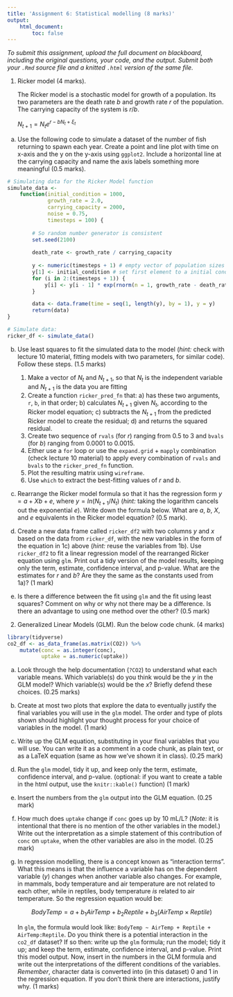```yaml
---
title: 'Assignment 6: Statistical modelling (8 marks)'
output:
    html_document:
        toc: false
---
```


<!-- keep this part -->
*To submit this assignment, upload the full document on blackboard,
including the original questions, your code, and the output. Submit both
your `.Rmd` source file and a knitted `.html` version of the same file.*

1.  Ricker model (4 marks).

    The Ricker model is a stochastic model for growth of a population.
    Its two parameters are the death rate $b$ and growth rate $r$ of the
    population. The carrying capacity of the system is $r/b$.

    $N_{t+1} = N_t e^{r - bN_t + \xi_t}$

<!-- -->

(a) Use the following code to simulate a dataset of the number of fish
    returning to spawn each year. Create a point and line plot with time
    on x-axis and the y on the y-axis using `ggplot2`. Include a
    horizontal line at the carrying capacity and name the axis labels
    something more meaningful (0.5 marks).

``` .r
# Simulating data for the Ricker Model function
simulate_data <- 
    function(initial_condition = 1000,
             growth_rate = 2.0,
             carrying_capacity = 2000,
             noise = 0.75,
             timesteps = 100) {
        
        # So random number generator is consistent
        set.seed(2100)
        
        death_rate <- growth_rate / carrying_capacity
    
        y <- numeric(timesteps + 1) # empty vector of population sizes
        y[1] <- initial_condition # set first element to a initial condition
        for (i in 2:(timesteps + 1)) {
            y[i] <- y[i - 1] * exp(rnorm(n = 1, growth_rate - death_rate * y[i - 1], noise))
        }

        data <- data.frame(time = seq(1, length(y), by = 1), y = y)
        return(data)
}

# Simulate data:
ricker_df <- simulate_data()
```

(b) Use least squares to fit the simulated data to the model (*hint:*
    check with lecture 10 material, fitting models with two parameters,
    for similar code). Follow these steps. (1.5 marks)

    1.  Make a vector of $N_t$ and $N_{t+1}$, so that $N_t$ is the
        independent variable and $N_{t+1}$ is the data you are fitting
    2.  Create a function `ricker_pred_fn` that: a) has these two
        arguments, `r`, `b`, in that order; b) calculates $N_{t+1}$
        given $N_t$, according to the Ricker model equation; c)
        subtracts the $N_{t+1}$ from the predicted Ricker model to
        create the residual; d) and returns the squared residual.
    3.  Create two sequence of `rvals` (for $r$) ranging from 0.5 to 3
        and `bvals` (for $b$) ranging from 0.0001 to 0.0015.
    4.  Either use a `for` loop or use the `expand.grid` + `mapply`
        combination (check lecture 10 material) to apply every
        combination of `rvals` and `bvals` to the `ricker_pred_fn`
        function.
    5.  Plot the resulting matrix using `wireframe`.
    6.  Use `which` to extract the best-fitting values of $r$ and $b$.

(c) Rearrange the Ricker model formula so that it has the regression
    form $y = a + Xb + e$, where $y = ln(N_{t+1}/N_t)$ (*hint:* taking
    the logarithm cancels out the exponential $e$). Write down the
    formula below. What are $a$, $b$, $X$, and $e$ equivalents in the
    Ricker model equation? (0.5 mark).

(d) Create a new data frame called `ricker_df2` with two columns $y$ and
    $x$ based on the data from `ricker_df`, with the new variables in
    the form of the equation in 1c) above (*hint:* reuse the variables
    from 1b). Use `ricker_df2` to fit a linear regression model of the
    rearranged Ricker equation using `glm`. Print out a tidy version of
    the model results, keeping only the term, estimate, confidence
    interval, and p-value. What are the estimates for $r$ and $b$? Are
    they the same as the constants used from 1a)? (1 mark)

(e) Is there a difference between the fit using `glm` and the fit using
    least squares? Comment on why or why not there may be a difference.
    Is there an advantage to using one method over the other? (0.5 mark)

<!-- -->

2.  Generalized Linear Models (GLM). Run the below code chunk. (4 marks)

``` .r
library(tidyverse)
co2_df <- as_data_frame(as.matrix(CO2)) %>% 
    mutate(conc = as.integer(conc),
           uptake = as.numeric(uptake))
```

a)  Look through the help documentation (`?CO2`) to understand what each
    variable means. Which variable(s) do you think would be the $y$ in
    the GLM model? Which variable(s) would be the $x$? Briefly defend
    these choices. (0.25 marks)

b)  Create at most two plots that explore the data to eventually justify
    the final variables you will use in the `glm` model. The order and
    type of plots shown should highlight your thought process for your
    choice of variables in the model. (1 mark)

c)  Write up the GLM equation, substituting in your final variables that
    you will use. You can write it as a comment in a code chunk, as
    plain text, or as a LaTeX equation (same as how we've shown it in
    class). (0.25 mark)

d)  Run the `glm` model, tidy it up, and keep only the term, estimate,
    confidence interval, and p-value. (optional: if you want to create a
    table in the html output, use the `knitr::kable()` function) (1
    mark)

e)  Insert the numbers from the `glm` output into the GLM equation.
    (0.25 mark)

f)  How much does `uptake` change if `conc` goes up by 10 mL/L? (*Note:*
    it is intentional that there is no mention of the other variables in
    the model.) Write out the interpretation as a simple statement of
    this contribution of `conc` on `uptake`, when the other variables
    are also in the model. (0.25 mark)

g)  In regression modelling, there is a concept known as "interaction
    terms". What this means is that the influence a variable has on the
    dependent variable ($y$) changes when another variable also changes.
    For example, in mammals, body temperature and air temperature are
    not related to each other, while in reptiles, body temperature *is*
    related to air temperature. So the regression equation would be:

    $$ BodyTemp = a + b_1 AirTemp + b_2 Reptile + b_3 (AirTemp \times Reptile) $$

    In `glm`, the formula would look like:
    `BodyTemp ~ AirTemp + Reptile + AirTemp:Reptile`. Do you think there
    is a potential interaction in the `co2_df` dataset? If so then:
    write up the `glm` formula; run the model; tidy it up; and keep the
    term, estimate, confidence interval, and p-value. Print this model
    output. Now, insert in the numbers in the GLM formula and write out
    the interpretations of the different conditions of the variables.
    *Remember*, character data is converted into (in this dataset) 0 and
    1 in the regression equation. If you don't think there are
    interactions, justify why. (1 marks)

